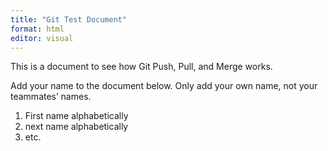 ```yaml
---
title: "Git Test Document"
format: html
editor: visual
---
```


This is a document to see how Git Push, Pull, and Merge works.

Add your name to the document below. Only add your own name, not your teammates' names.

1.  First name alphabetically
2.  next name alphabetically
3.  etc.